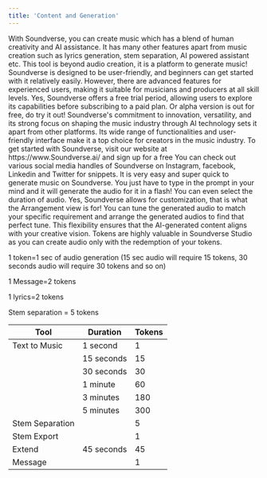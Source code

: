 ```yaml
---
title: 'Content and Generation'
---
```

<Accordion title="What can I do with Soundverse?">
 With Soundverse, you can create music which has a blend of human creativity and AI assistance. It has many other features apart from music creation such as lyrics generation, stem separation, AI powered assistant etc. This tool is beyond audio creation, it is a platform to generate music!
</Accordion>
<Accordion title="Is Soundverse easy to use for beginners?">
  Soundverse is designed to be user-friendly, and beginners can get started with it relatively easily. However, there are advanced features for experienced users, making it suitable for musicians and producers at all skill levels.
</Accordion>
<Accordion title="Is there a free trial available?">
 Yes, Soundverse offers a free trial period, allowing users to explore its capabilities before subscribing to a paid plan. Or alpha version is out for free, do try it out!
</Accordion>
<Accordion title="What sets Soundverse apart from other AI music platforms? ">
 Soundverse's commitment to innovation, versatility, and its strong focus on shaping the music industry through AI technology sets it apart from other platforms. Its wide range of functionalities and user-friendly interface make it a top choice for creators in the music industry.
</Accordion>
<Accordion title="How can I get started with Soundverse?">
 To get started with Soundverse, visit our website at https://www.Soundverse.ai/ and sign up for a free
</Accordion>
<Accordion title="Where can I get tutorial or snippets of Soundverse?">
  You can check out various social media handles of Soundverse on Instagram, facebook, Linkedin and Twitter for snippets.
</Accordion>
<Accordion title="How do I generate music in Soundverse? ">
 It is very easy and super quick to generate music on Soundverse. You just have to type in the prompt in your mind and it will generate the audio for it in a flash! You can even select the duration of audio.
</Accordion>
<Accordion title="Can I customize the audio generated by Soundverse?">
  Yes, Soundverse allows for customization, that is what the Arrangement view is for! You can tune the generated audio to match your specific requirement and arrange the generated audios to find that perfect tune. This flexibility ensures that the AI-generated content aligns with your creative vision.
</Accordion>
<Accordion title="What is the value of tokens?">
 Tokens are highly valuable in Soundverse Studio as you can create audio only with the redemption of your tokens.

1 token=1 sec of audio generation (15 sec audio will require 15 tokens, 30 seconds audio will require 30 tokens and so on)

1 Message=2 tokens

1 lyrics=2 tokens

Stem separation = 5 tokens

| Tool             | Duration  |   Tokens  |
| ---------------  | --------  | ----------|
| Text to Music    | 1 second  | 1         |
|                  |15 seconds |15         |
|                  |30 seconds |30         |
|                  |1 minute   |60         |
|                  |3 minutes  |180        |
|                  |5 minutes  |300        |
| Stem Separation  |           |5          |
| Stem Export      |           |1          |
| Extend           |45 seconds | 45        |
| Message          |           | 1         |










</Accordion>